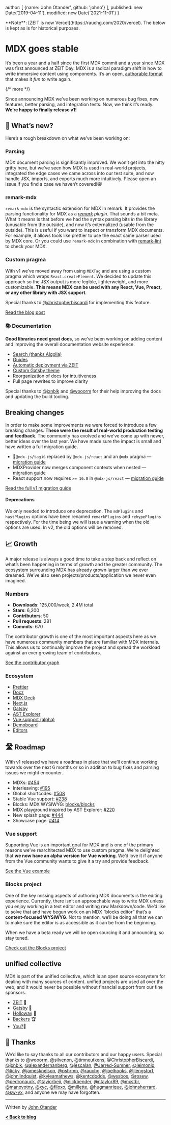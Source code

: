   author: [
    {name: 'John Otander', github: 'johno'}
  ],
  published: new Date('2019-04-11'),
  modified: new Date('2021-11-01')
}

<Note type="info">
  **Note**: [ZEIT is now Vercel](https://rauchg.com/2020/vercel).
  The below is kept as is for historical purposes.
</Note>

# MDX goes stable

It’s been a year and a half since the first MDX commit and a year since MDX was
first announced at ZEIT Day.
MDX is a radical paradigm shift in how to write immersive content using
components.
It’s an open, [authorable format](https://johno.com/authorable-format) that
makes it *fun* to write again.

{/* more */}

Since announcing MDX we’ve been working on numerous bug fixes, new features,
better parsing, and integration tests.
Now, we think it’s ready.
**We’re happy to finally release v1!**

## 🎉 What’s new?

Here’s a rough breakdown on what we’ve been working on:

### Parsing

MDX document parsing is significantly improved.
We won’t get into the nitty gritty here, but we’ve seen how MDX is used in
real-world projects, integrated the edge cases we came across into our test
suite, and now handle JSX, imports, and exports much more intuitively.
Please open an issue if you find a case we haven’t covered!😸

### remark-mdx

`remark-mdx` is the syntactic extension for MDX in remark.
It provides the parsing functionality for MDX as a
*[remark](https://github.com/remarkjs/remark) plugin*.
That sounds a bit meta.
What it means is that before we had the syntax parsing bits *in* the library
(unusable from the outside), and now it’s externalized (usable from the
outside).
This is useful if you want to inspect or transform MDX documents.
For example, it allows tools like prettier to use the exact same parser used by
MDX core.
Or you could use `remark-mdx` in combination with
[remark-lint](https://github.com/remarkjs/remark-lint) to check your MDX.

### Custom pragma

With v1 we’ve moved away from using `MDXTag` and are using a custom pragma which
wraps `React.createElement`.
We decided to update this approach so the JSX output is more legible,
lighterweight, and more customizable.
**This means MDX can be used with any React, Vue, Preact, or any other library
with JSX support**.

Special thanks to [@christopherbiscardi](https://github.com/christopherbiscardi)
for implementing this feature.

[Read the blog post](/blog/custom-pragma)

### 📚 Documentation

**Good libraries need great docs**, so we’ve been working on adding content and
improving the overall documentation website experience.

*   [Search (thanks Algolia)](https://mobile.twitter.com/4lpine/status/1114270174096412672)
*   [Guides](/guides/)
*   [Automatic deployment via ZEIT](https://zeit.co)
*   [Custom Gatsby theme](https://gatsbyjs.org)
*   Reorganization of docs for intuitiveness
*   Full page rewrites to improve clarity

Special thanks to [@jxnblk](https://github.com/jxnblks) and
[@wooorm](https://github.com/wooorm) for their help improving the docs and
updating the build tooling.

## Breaking changes

In order to make some improvements we were forced to introduce a few breaking
changes.
**These were the result of real-world production testing and feedback**.
The community has evolved and we’ve come up with newer, better ideas over the
last year.
We have made sure the impact is small and have written a full migration guide.

*   🚨`@mdx-js/tag` is replaced by `@mdx-js/react` and an `@mdx` pragma
    — [migration guide](/migrating/v1#pragma)
*   MDXProvider now merges component contexts when nested
    — [migration guide](/migrating/v1#mdxprovider)
*   React support now requires `>= 16.8` in `@mdx-js/react`
    — [migration guide](/migrating/v1#react)

[Read the full v1 migration guide](/migrating/v1)

#### Deprecations

We only needed to introduce one deprecation.
The `mdPlugins` and `hastPlugins` options have been renamed `remarkPlugins` and
`rehypePlugins` respectively.
For the time being we will issue a warning when the old options are used.
In v2, the old options will be removed.

## 📈 Growth

A major release is always a good time to take a step back and reflect on what’s
been happening in terms of growth and the greater community.
The ecosystem surrounding MDX has already grown larger than we ever dreamed.
We’ve also seen projects/products/application we never even imagined.

### Numbers

*   **Downloads**: 125,000/week, 2.4M total
*   **Stars**: 6,200
*   **Contributors**: 50
*   **Pull requests**: 281
*   **Commits**: 670

The contributor growth is one of the most important aspects here as we have
numerous community members that are familiar with MDX internals.
This allows us to continually improve the project and spread the workload
against an ever growing team of contributors.

[See the contributor graph](https://github.com/mdx-js/mdx/graphs/contributors)

### Ecosystem

*   [Prettier](https://prettier.io)
*   [Docz](https://docz.site)
*   [MDX Deck](https://github.com/jxnblk/mdx-deck)
*   [Next.js](https://nextjs.org)
*   [Gatsby](https://gatsbyjs.org)
*   [AST Explorer](https://astexplorer.net)
*   [Vue support (alpha)](/vue)
*   [Demoboard](https://frontarm.com/demoboard/)
*   [Editors](/editors)

## 🛣 Roadmap

With v1 released we have a roadmap in place that we’ll continue working towards
over the next 6 months or so in addition to bug fixes and parsing issues we
might encounter.

*   MDXs: [#454](https://github.com/mdx-js/mdx/issues/454)
*   Interleaving: [#195](https://github.com/mdx-js/mdx/issues/195)
*   Global shortcodes: [#508](https://github.com/mdx-js/mdx/pull/508)
*   Stable Vue support: [#238](https://github.com/mdx-js/mdx/issues/238)
*   Blocks: MDX WYSIWYG: [blocks/blocks](https://github.com/blocks/blocks)
*   MDX playground inspired by AST Explorer: [#220](https://github.com/mdx-js/mdx/issues/220)
*   New splash page: [#444](https://github.com/mdx-js/mdx/issues/444)
*   Showcase page: [#414](https://github.com/mdx-js/mdx/issues/414)

### Vue support

Supporting Vue is an important goal for MDX and is one of the primary reasons
we’ve rearchitected MDX to use custom pragma.
We’re delighted that **we now have an alpha version for Vue working**.
We’d love it if anyone from the Vue community wants to give it a try and provide
feedback.

[See the Vue example](https://github.com/mdx-js/mdx/tree/36cb41b/examples/vue)

### Blocks project

One of the key missing aspects of authoring MDX documents is the editing
experience.
Currently, there isn’t an approachable way to write MDX unless you enjoy working
in a text editor and writing raw Markdown/code.
We’d like to solve that and have begun work on an MDX “blocks editor” that’s a
**content-focused WYSIWYG**.
Not to mention, we’ll be doing all that we can to make sure the editor is as
accessible as it can be from the beginning.

When we have a beta ready we will be open sourcing it and announcing, so stay
tuned.

[Check out the Blocks project](https://github.com/blocks/blocks)

## unified collective

MDX is part of the unified collective, which is an open source ecosystem for
dealing with many sources of content.
unified projects are used all over the web, and it would never be possible
without financial support from our fine sponsors.

*   [ZEIT](https://zeit.co) 🥇
*   [Gatsby](https://gatsbyjs.org) 🥇
*   [Holloway](https://www.holloway.com) 🥉
*   [Backers](https://opencollective.com/unified#budget) 🏆
*   [You?](https://opencollective.com/unified)👤

## 🙏 Thanks

We’d like to say thanks to all our contributors and our happy users.
Special thanks to
[@wooorm](https://github.com/wooorm),
[@silvenon](https://github.com/silvenon),
[@timneutkens](https://github.com/timneutkens),
[@ChristopherBiscardi](https://github.com/christopherbiscardi),
[@jxnblk](https://github.com/jxnblk),
[@alexandernanberg](https://github.com/alexandernanberg),
[@jescalan](https://github.com/jescalan),
[@Jarred-Sumner](https://github.com/Jarred-Sumner),
[@leimonio](https://github.com/leimonio),
[@ticky](https://github.com/ticky),
[@jamesknelson](https://github.com/jamesknelson),
[@pshrmn](https://github.com/pshrmn),
[@rauchg](https://github.com/rauchg),
[@joelhooks](https://github.com/joelhooks),
[@jlengstorf](https://github.com/jlengstorf),
[@johnlindquist](https://github.com/johnlindquist),
[@kyleamathews](https://github.com/kyleamathews),
[@kentcdodds](https://github.com/kentcdodds),
[@wesbos](https://github.com/wesbos),
[@rosew](https://github.com/rosew),
[@pedronauck](https://github.com/pedronauck),
[@tayiorbeii](https://github.com/tayiorbeii),
[@nickbender](https://github.com/nickbender),
[@ntaylor89](https://github.com/ntaylor89),
[@mxstbr](https://github.com/mxstbr),
[@manovotny](https://github.com/manovotny),
[@xyc](https://github.com/xyc),
[@filoxo](https://github.com/filoxo),
[@millette](https://github.com/millette),
[@hugmanrique](https://github.com/hugmanrique),
[@johnsherrard](https://github.com/johnsherrard),
[@sw-yx](https://github.com/sw-yx),
and anyone we may have forgotten.

***

Written by [John Otander](https://johno.com)

**[\< Back to blog](/blog)**
